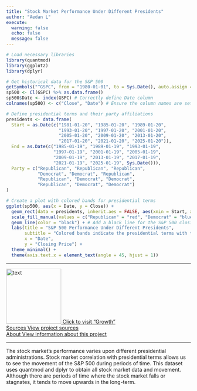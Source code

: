```yaml
---
title: "Stock Market Performance Under Different Presidents"
author: "Aedan L"
execute:
  warning: false
  echo: false
  message: false
---
```




```r
# Load necessary libraries
library(quantmod)
library(ggplot2)
library(dplyr)
```

```r
# Get historical data for the S&P 500
getSymbols("^GSPC", from = "1980-01-01", to = Sys.Date(), auto.assign = TRUE)
sp500 <- Cl(GSPC) %>% as.data.frame()
sp500$Date <- index(GSPC) # Correctly define Date column
colnames(sp500) <- c("Close", "Date") # Ensure the column names are set correctly

```

```r

# Define presidential terms and their party affiliations
presidents <- data.frame(
  Start = as.Date(c("1981-01-20", "1985-01-20", "1989-01-20",
                    "1993-01-20", "1997-01-20", "2001-01-20",
                    "2005-01-20", "2009-01-20", "2013-01-20",
                    "2017-01-20", "2021-01-20", "2025-01-20")),
  End = as.Date(c("1985-01-19", "1989-01-19", "1993-01-19",
                  "1997-01-19", "2001-01-19", "2005-01-19",
                  "2009-01-19", "2013-01-19", "2017-01-19",
                  "2021-01-19", "2025-01-19", Sys.Date())),
  Party = c("Republican", "Republican", "Republican",
            "Democrat", "Democrat", "Republican",
            "Republican", "Democrat", "Democrat",
            "Republican", "Democrat", "Democrat")
)
```

```r
# Create a plot with colored bands for presidential terms
ggplot(sp500, aes(x = Date, y = Close)) +
  geom_rect(data = presidents, inherit.aes = FALSE, aes(xmin = Start, xmax = End, ymin = -Inf, ymax = Inf, fill = Party), alpha = 0.2) +
  scale_fill_manual(values = c("Republican" = "red", "Democrat" = "blue")) +
  geom_line(color = "black") + # Add a black line for the S&P 500 closing prices
  labs(title = "S&P 500 Performance Under Different Presidents",
       subtitle = "Colored bands indicate the presidential terms with their respective party",
       x = "Date",
       y = "Closing Price") +
  theme_minimal() +
  theme(axis.text.x = element_text(angle = 45, hjust = 1))
```

---

<div class="grid-container">

  <div class="grid-item">
<a href="growth.qmd">
<img src="growth-image-datascience-proj.png" alt="text" width="150" />
<span class="mini-text">Click to visit "Growth"</span>
</a>
  </div>
  
  <div class="grid-item">
<a href="sources.qmd">
<span class="main-text">Sources</span>
<span class="sub-text">View project sources</span>
</a>
  </div>
  
  <div class="grid-item">
<a href="about.qmd">
<span class="main-text">About</span>
<span class="sub-text">View information about this project</span>
</a>
  </div>
  
</div>

---

The stock market's performance varies upon different presidential administrations.
Stock market correlation with presidential terms allows us to see the movement of the S&P 500 during periods of time. This dataset uses quantmod and dplyr to obtain all stock market data and movement.
Although there are periods of time where the stock market falls or stagnates, it tends to move upwards in the long-term.
